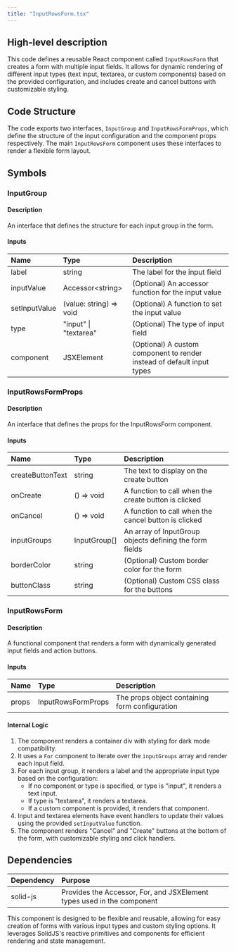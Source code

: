 ```yaml
---
title: "InputRowsForm.tsx"
---
```


## High-level description
This code defines a reusable React component called `InputRowsForm` that creates a form with multiple input fields. It allows for dynamic rendering of different input types (text input, textarea, or custom components) based on the provided configuration, and includes create and cancel buttons with customizable styling.

## Code Structure
The code exports two interfaces, `InputGroup` and `InputRowsFormProps`, which define the structure of the input configuration and the component props respectively. The main `InputRowsForm` component uses these interfaces to render a flexible form layout.

## Symbols

### InputGroup
#### Description
An interface that defines the structure for each input group in the form.

#### Inputs
| Name | Type | Description |
|:-----|:-----|:------------|
| label | string | The label for the input field |
| inputValue | Accessor&lt;string&gt; | (Optional) An accessor function for the input value |
| setInputValue | (value: string) =&gt; void | (Optional) A function to set the input value |
| type | "input" \| "textarea" | (Optional) The type of input field |
| component | JSXElement | (Optional) A custom component to render instead of default input types |

### InputRowsFormProps
#### Description
An interface that defines the props for the InputRowsForm component.

#### Inputs
| Name | Type | Description |
|:-----|:-----|:------------|
| createButtonText | string | The text to display on the create button |
| onCreate | () =&gt; void | A function to call when the create button is clicked |
| onCancel | () =&gt; void | A function to call when the cancel button is clicked |
| inputGroups | InputGroup[] | An array of InputGroup objects defining the form fields |
| borderColor | string | (Optional) Custom border color for the form |
| buttonClass | string | (Optional) Custom CSS class for the buttons |

### InputRowsForm
#### Description
A functional component that renders a form with dynamically generated input fields and action buttons.

#### Inputs
| Name | Type | Description |
|:-----|:-----|:------------|
| props | InputRowsFormProps | The props object containing form configuration |

#### Internal Logic
1. The component renders a container div with styling for dark mode compatibility.
2. It uses a `For` component to iterate over the `inputGroups` array and render each input field.
3. For each input group, it renders a label and the appropriate input type based on the configuration:
   - If no component or type is specified, or type is "input", it renders a text input.
   - If type is "textarea", it renders a textarea.
   - If a custom component is provided, it renders that component.
4. Input and textarea elements have event handlers to update their values using the provided `setInputValue` function.
5. The component renders "Cancel" and "Create" buttons at the bottom of the form, with customizable styling and click handlers.

## Dependencies
| Dependency | Purpose |
|:-----------|:--------|
| solid-js | Provides the Accessor, For, and JSXElement types used in the component |

This component is designed to be flexible and reusable, allowing for easy creation of forms with various input types and custom styling options. It leverages SolidJS's reactive primitives and components for efficient rendering and state management.